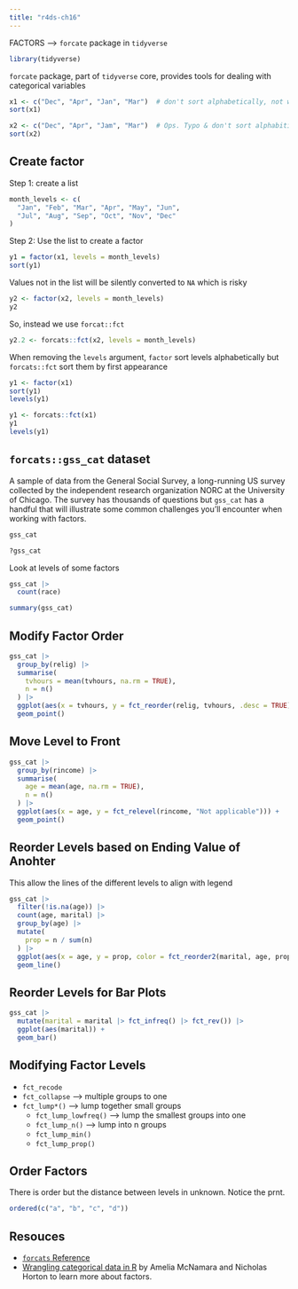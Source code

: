 ```yaml
---
title: "r4ds-ch16"
---
```


FACTORS --> `forcate` package in `tidyverse`

```r
library(tidyverse)
```

`forcate` package, part of `tidyverse` core, provides tools for dealing with categorical variables

```r
x1 <- c("Dec", "Apr", "Jan", "Mar")  # don't sort alphabetically, not what we want
sort(x1)
```

```r
x2 <- c("Dec", "Apr", "Jam", "Mar")  # Ops. Typo & don't sort alphabitically, not what we want
sort(x2)
```

## Create factor

Step 1: create a list
```r
month_levels <- c(
  "Jan", "Feb", "Mar", "Apr", "May", "Jun",
  "Jul", "Aug", "Sep", "Oct", "Nov", "Dec"
)
```

Step 2: Use the list to create a factor
```r
y1 = factor(x1, levels = month_levels)
sort(y1)
```

Values not in the list will be silently converted to `NA` which is risky
```r
y2 <- factor(x2, levels = month_levels)
y2
```

So, instead we use `forcat::fct`
```r
y2.2 <- forcats::fct(x2, levels = month_levels)
```


When removing the `levels` argument, `factor` sort levels alphabetically but `forcats::fct` sort them by first appearance
```r
y1 <- factor(x1)
sort(y1)
levels(y1)
```

```r
y1 <- forcats::fct(x1)
y1
levels(y1)
```

## `forcats::gss_cat` dataset

A sample of data from the General Social Survey, a long-running US survey collected by the independent research organization NORC at the University of Chicago.  The survey has thousands of questions but `gss_cat` has a handful that will illustrate some common challenges you’ll encounter when working with factors.

```r
gss_cat
```

```r
?gss_cat
```

Look at levels of some factors
```r
gss_cat |> 
  count(race)
```

```r
summary(gss_cat)
```

## Modify Factor Order

```r
gss_cat |> 
  group_by(relig) |> 
  summarise(
    tvhours = mean(tvhours, na.rm = TRUE),
    n = n()
  ) |> 
  ggplot(aes(x = tvhours, y = fct_reorder(relig, tvhours, .desc = TRUE))) + 
  geom_point()
```

## Move Level to Front
```r
gss_cat |> 
  group_by(rincome) |> 
  summarise(
    age = mean(age, na.rm = TRUE),
    n = n()
  ) |> 
  ggplot(aes(x = age, y = fct_relevel(rincome, "Not applicable"))) + 
  geom_point()
```

## Reorder Levels based on Ending Value of Anohter

This allow the lines of the different levels to align with legend

```r
gss_cat |> 
  filter(!is.na(age)) |> 
  count(age, marital) |> 
  group_by(age) |> 
  mutate(
    prop = n / sum(n)
  ) |> 
  ggplot(aes(x = age, y = prop, color = fct_reorder2(marital, age, prop))) + 
  geom_line()
```

## Reorder Levels for Bar Plots
```r
gss_cat |> 
  mutate(marital = marital |> fct_infreq() |> fct_rev()) |> 
  ggplot(aes(marital)) + 
  geom_bar()
```


## Modifying Factor Levels

- `fct_recode`
- `fct_collapse` --> multiple groups to one
- `fct_lump*()` --> lump together small groups
   - `fct_lump_lowfreq()` --> lump the smallest groups into one
   - `fct_lump_n()` --> lump into n groups
   - `fct_lump_min()`
   - `fct_lump_prop()`

## Order Factors

There is order but the distance between levels in unknown.  Notice the prnt.

```r
ordered(c("a", "b", "c", "d"))
```

## Resouces

- [`forcats` Reference](https://forcats.tidyverse.org/reference/index.html)
- [Wrangling categorical data in R](https://peerj.com/preprints/3163/) by Amelia McNamara and Nicholas Horton to learn more about factors.
